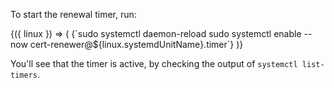 To start the renewal timer, run:

<DocConfig>
{({ linux }) => (
    <CodeBlock autoCopy language="bash">
{`sudo systemctl daemon-reload
sudo systemctl enable --now cert-renewer@${linux.systemdUnitName}.timer`}
    </CodeBlock>
)}
</DocConfig>

You'll see that the timer is active, by checking the output of `systemctl list-timers`.